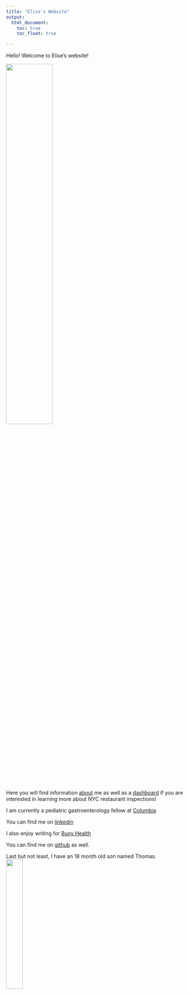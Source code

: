 ```yaml
---
title: "Elise's Website"
output: 
  html_document:
    toc: true
    toc_float: true

---
```

Hello! Welcome to Elise's website!


<img src="images/EK_headshot.jpg" style="width:50%">



Here you will find information [about](about.html) me as well as a [dashboard](dashboard.html) if you are interested in learning more about NYC restaurant inspections!


I am currently a pediatric gastroenterology fellow at [Columbia](https://www.pediatrics.columbia.edu/education/fellowship-training/gastroenterology-hepatology-and-nutrition)



You can find me on [linkedin](https://www.linkedin.com/in/elise-kang-77964427/)

I also enjoy writing for [Buoy Health](https://www.buoyhealth.com/writers/elise-kang-md)

You can find me on [github](https://github.com/ek2794) as well.


Last but not least, I have an 18 month old son named Thomas.
<img src="images/jiho.jpg" style="width:30%">


